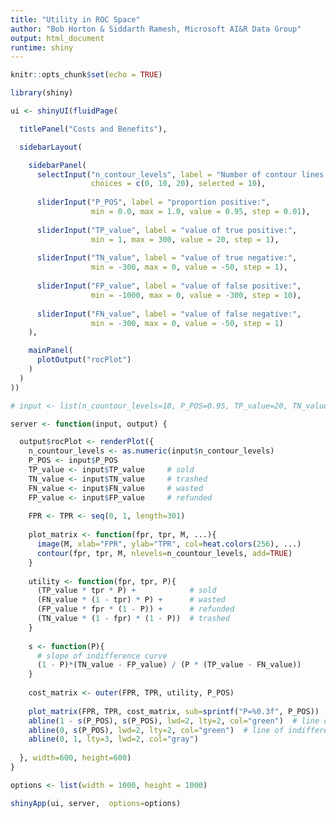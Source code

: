---
title: "Utility in ROC Space"
author: "Bob Horton & Siddarth Ramesh, Microsoft AI&R Data Group"
output: html_document
runtime: shiny
---

```{r setup, include=FALSE}
knitr::opts_chunk$set(echo = TRUE)
```


```{r eruptions, echo=FALSE}

library(shiny)

ui <- shinyUI(fluidPage(

  titlePanel("Costs and Benefits"),

  sidebarLayout(

    sidebarPanel(
      selectInput("n_contour_levels", label = "Number of contour lines:",
                  choices = c(0, 10, 20), selected = 10),
    
      sliderInput("P_POS", label = "proportion positive:",
                  min = 0.0, max = 1.0, value = 0.95, step = 0.01),
    
      sliderInput("TP_value", label = "value of true positive:",
                  min = 1, max = 300, value = 20, step = 1),
    
      sliderInput("TN_value", label = "value of true negative:",
                  min = -300, max = 0, value = -50, step = 1),
    
      sliderInput("FP_value", label = "value of false positive:",
                  min = -1000, max = 0, value = -300, step = 10),
    
      sliderInput("FN_value", label = "value of false negative:",
                  min = -300, max = 0, value = -50, step = 1)
    ),

    mainPanel(
      plotOutput("rocPlot")
    )
  )
))

# input <- list(n_countour_levels=10, P_POS=0.95, TP_value=20, TN_value=-50, FP_value=-300, FN_value=-50)

server <- function(input, output) {

  output$rocPlot <- renderPlot({
    n_countour_levels <- as.numeric(input$n_contour_levels)
    P_POS <- input$P_POS
    TP_value <- input$TP_value     # sold
    TN_value <- input$TN_value     # trashed
    FN_value <- input$FN_value     # wasted
    FP_value <- input$FP_value     # refunded
    
    FPR <- TPR <- seq(0, 1, length=301)
    
    plot_matrix <- function(fpr, tpr, M, ...){
      image(M, xlab="FPR", ylab="TPR", col=heat.colors(256), ...)
      contour(fpr, tpr, M, nlevels=n_countour_levels, add=TRUE)
    }
    
    utility <- function(fpr, tpr, P){
      (TP_value * tpr * P) +            # sold
      (FN_value * (1 - tpr) * P) +      # wasted
      (FP_value * fpr * (1 - P)) +      # refunded
      (TN_value * (1 - fpr) * (1 - P))  # trashed
    }
    
    s <- function(P){
      # slope of indifference curve
      (1 - P)*(TN_value - FP_value) / (P * (TP_value - FN_value))
    }
    
    cost_matrix <- outer(FPR, TPR, utility, P_POS)
    
    plot_matrix(FPR, TPR, cost_matrix, sub=sprintf("P=%0.3f", P_POS))
    abline(1 - s(P_POS), s(P_POS), lwd=2, lty=2, col="green")  # line of indifference for cost_matrix[nrow(cost_matrix), ncol(cost_matrix)]
    abline(0, s(P_POS), lwd=2, lty=2, col="green")  # line of indifference for cost_matrix[0,0]
    abline(0, 1, lty=3, lwd=2, col="gray")
  
  }, width=600, height=600)
}

options <- list(width = 1000, height = 1000)

shinyApp(ui, server,  options=options)

```

